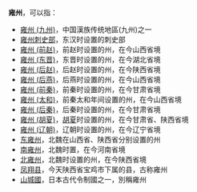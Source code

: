 '''雍州'''，可以指：
*[[雍州_(九州)|雍州 (九州)]]，中国漢族传统地區(九州)之一
*[[雍州刺史部|雍州刺史部]]，东汉时设置的刺史部
*[[雍州_(前赵)|雍州 (前赵)]]，前赵时设置的州，在今山西省境
*[[雍州_(东晋)|雍州 (东晋)]]，东晋时设置的州，在今湖北省境
*[[雍州_(后赵)|雍州 (后赵)]]，后赵时设置的州，在今陕西省境
*[[雍州_(后燕)|雍州 (后燕)]]，后燕时设置的州，在今山西省境
*[[雍州_(前秦)|雍州 (前秦)]]，前秦时设置的州，在今甘肃省境
*[[雍州_(太和)|雍州 (太和)]]，前秦太和年间设置的州，在今山西省境
*[[雍州_(后秦)|雍州 (后秦)]]，后秦时设置的州，在今甘肃省境
*[[雍州_(胡夏)|雍州 (胡夏)]]，[[夏_(十六国)|胡夏]]时设置的州，在今甘肃省、陕西省境
*[[雍州_(辽朝)|雍州 (辽朝)]]，辽朝时设置的州，在今辽宁省境
*[[东雍州|东雍州]]，北魏在山西省、陕西省分别设置的州
*[[南雍州|南雍州]]，北魏时置，在今河南省境
*[[北雍州|北雍州]]，北魏时设置的州，在今陕西省境
*[[凤翔县|凤翔县]]，今天陕西省宝鸡市下属的县，古称雍州
*[[山城國|山城國]]，日本古代令制國之一，別稱雍州
{{disambig|Y|Cat=二字中国州名消歧义}}